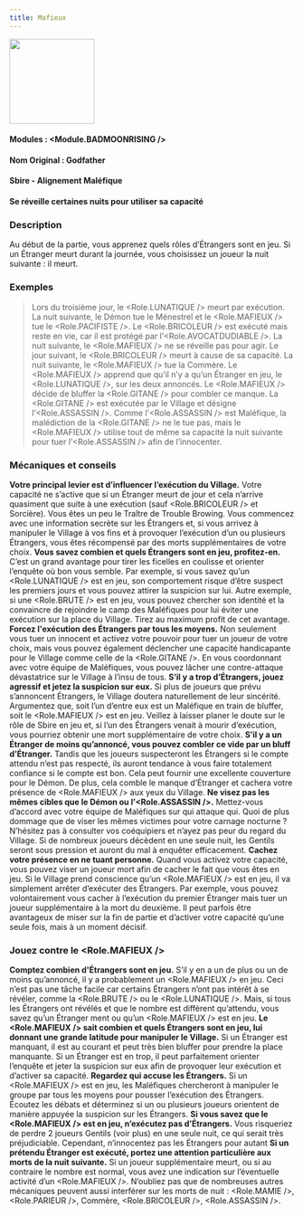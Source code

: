 ```yaml
---
title: Mafieux
---
```



<img src='/img/blood-on-the-clocktower/roles/mafieux.png' height='150' />

#### Modules : <Module.BADMOONRISING />
#### Nom Original : Godfather
#### Sbire - Alignement Maléfique
#### Se réveille certaines nuits pour utiliser sa capacité

### Description

Au début de la partie, vous apprenez quels rôles d’Étrangers sont en jeu.
Si un Étranger meurt durant la journée, vous choisissez un joueur la nuit suivante : il meurt.

### Exemples

> Lors du troisième jour, le <Role.LUNATIQUE /> meurt par exécution. La nuit suivante, le Démon tue le Ménestrel et le <Role.MAFIEUX /> tue le <Role.PACIFISTE />.
> Le <Role.BRICOLEUR /> est exécuté mais reste en vie, car il est protégé par l’<Role.AVOCATDUDIABLE />. La nuit suivante, le <Role.MAFIEUX /> ne se réveille pas pour agir. Le jour suivant, le <Role.BRICOLEUR /> meurt à cause de sa capacité. La nuit suivante, le <Role.MAFIEUX /> tue la Commère.
> Le <Role.MAFIEUX /> apprend que qu’il n’y a qu’un Étranger en jeu, le <Role.LUNATIQUE />, sur les deux annoncés. Le <Role.MAFIEUX /> décide de bluffer la <Role.GITANE /> pour combler ce manque.
> La <Role.GITANE /> est exécutée par le Village et désigne l’<Role.ASSASSIN />. Comme l’<Role.ASSASSIN /> est Maléfique, la malédiction de la <Role.GITANE /> ne le tue pas, mais le <Role.MAFIEUX /> utilise tout de même sa capacité la nuit suivante pour tuer l’<Role.ASSASSIN /> afin de l’innocenter.

### Mécaniques et conseils

**Votre principal levier est d’influencer l’exécution du Village.** Votre capacité ne s’active que si un Étranger meurt de jour et cela n’arrive quasiment que suite à une exécution (sauf <Role.BRICOLEUR /> et Sorcière). Vous êtes un peu le Traître de Trouble Browing. Vous commencez avec une information secrète sur les Étrangers et, si vous arrivez à manipuler le Village à vos fins et à provoquer l’exécution d’un ou plusieurs Étrangers, vous êtes récompensé par des morts supplémentaires de votre choix.
**Vous savez combien et quels Étrangers sont en jeu, profitez-en.** C’est un grand avantage pour tirer les ficelles en coulisse et orienter l’enquête où bon vous semble. Par exemple, si vous savez qu’un <Role.LUNATIQUE /> est en jeu, son comportement risque d’être suspect les premiers jours et vous pouvez attirer la suspicion sur lui. Autre exemple, si une <Role.BRUTE /> est en jeu, vous pouvez chercher son identité et la convaincre de rejoindre le camp des Maléfiques pour lui éviter une exécution sur la place du Village. Tirez au maximum profit de cet avantage.
**Forcez l'exécution des Étrangers par tous les moyens.** Non seulement vous tuer un innocent et activez votre pouvoir pour tuer un joueur de votre choix, mais vous pouvez également déclencher une capacité handicapante pour le Village comme celle de la <Role.GITANE />. En vous coordonnant avec votre équipe de Maléfiques, vous pouvez lâcher une contre-attaque dévastatrice sur le Village à l’insu de tous.
**S’il y a trop d’Étrangers, jouez agressif et jetez la suspicion sur eux.** Si plus de joueurs que prévu s’annoncent Étrangers, le Village doutera naturellement de leur sincérité. Argumentez que, soit l’un d’entre eux est un Maléfique en train de bluffer, soit le <Role.MAFIEUX /> est en jeu. Veillez à laisser planer le doute sur le rôle de Sbire en jeu et, si l’un des Étrangers venait à mourir d’exécution, vous pourriez obtenir une mort supplémentaire de votre choix.
**S’il y a un Étranger de moins qu’annoncé, vous pouvez combler ce vide par un bluff d’Étranger.** Tandis que les joueurs suspecteront les Étrangers si le compte attendu n’est pas respecté, ils auront tendance à vous faire totalement confiance si le compte est bon. Cela peut fournir une excellente couverture pour le Démon. De plus, cela comble le manque d’Étranger et cachera votre présence de <Role.MAFIEUX /> aux yeux du Village.
**Ne visez pas les mêmes cibles que le Démon ou l’<Role.ASSASSIN />.** Mettez-vous d’accord avec votre équipe de Maléfiques sur qui attaque qui. Quoi de plus dommage que de viser les mêmes victimes pour votre carnage nocturne ? N’hésitez pas à consulter vos coéquipiers et n’ayez pas peur du regard du Village. Si de nombreux joueurs décèdent en une seule nuit, les Gentils seront sous pression et auront du mal à enquêter efficacement.
**Cachez votre présence en ne tuant personne.** Quand vous activez votre capacité, vous pouvez viser un joueur mort afin de cacher le fait que vous êtes en jeu. Si le Village prend conscience qu’un <Role.MAFIEUX /> est en jeu, il va simplement arrêter d’exécuter des Étrangers. Par exemple, vous pouvez volontairement vous cacher à l’exécution du premier Étranger mais tuer un joueur supplémentaire à la mort du deuxième. Il peut parfois être avantageux de miser sur la fin de partie et d’activer votre capacité qu’une seule fois, mais à un moment décisif.

### Jouez contre le <Role.MAFIEUX />
**Comptez combien d'Étrangers sont en jeu.** S’il y en a un de plus ou un de moins qu’annoncé, il y a probablement un <Role.MAFIEUX /> en jeu. Ceci n’est pas une tâche facile car certains Étrangers n’ont pas intérêt à se révéler, comme la <Role.BRUTE /> ou le <Role.LUNATIQUE />. Mais, si tous les Étrangers ont révélés et que le nombre est différent qu’attendu, vous savez qu’un Étranger ment ou qu’un <Role.MAFIEUX /> est en jeu.
**Le <Role.MAFIEUX /> sait combien et quels Étrangers sont en jeu, lui donnant une grande latitude pour manipuler le Village.** Si un Étranger est manquant, il est au courant et peut très bien bluffer pour prendre la place manquante. Si un Étranger est en trop, il peut parfaitement orienter l’enquête et jeter la suspicion sur eux afin de provoquer leur exécution et d’activer sa capacité.
**Regardez qui accuse les Étrangers.** Si un <Role.MAFIEUX /> est en jeu, les Maléfiques chercheront à manipuler le groupe par tous les moyens pour pousser l’exécution des Étrangers. Écoutez les débats et déterminez si un ou plusieurs joueurs orientent de manière appuyée la suspicion sur les Étrangers.
**Si vous savez que le <Role.MAFIEUX /> est en jeu, n’exécutez pas d’Étrangers.** Vous risqueriez de perdre 2 joueurs Gentils (voir plus) en une seule nuit, ce qui serait très préjudiciable. Cependant, n’innocentez pas les Étrangers pour autant 
**Si un prétendu Étranger est exécuté, portez une attention particulière aux morts de la nuit suivante.** Si un joueur supplémentaire meurt, ou si au contraire le nombre est normal, vous avez une indication sur l’éventuelle activité d’un <Role.MAFIEUX />. N’oubliez pas que de nombreuses autres mécaniques peuvent aussi interférer sur les morts de nuit : <Role.MAMIE />, <Role.PARIEUR />, Commère, <Role.BRICOLEUR />, <Role.ASSASSIN />.
